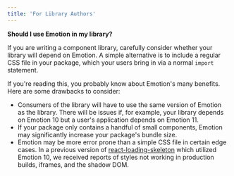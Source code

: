 ```yaml
---
title: 'For Library Authors'
---
```


**Should I use Emotion in my library?**

If you are writing a component library, carefully consider whether your library will depend on Emotion. A simple alternative is to include a regular CSS file in your package, which your users bring in via a normal `import` statement.

If you're reading this, you probably know about Emotion's many benefits. Here are some drawbacks to consider:

- Consumers of the library will have to use the same version of Emotion as the library. There will be issues if, for example, your library depends on Emotion 10 but a user's application depends on Emotion 11.
- If your package only contains a handful of small components, Emotion may significantly increase your package's bundle size.
- Emotion may be more error prone than a simple CSS file in certain edge cases. In a previous version of [react-loading-skeleton](https://github.com/dvtng/react-loading-skeleton) which utilized Emotion 10, we received reports of styles not working in production builds, iframes, and the shadow DOM.
